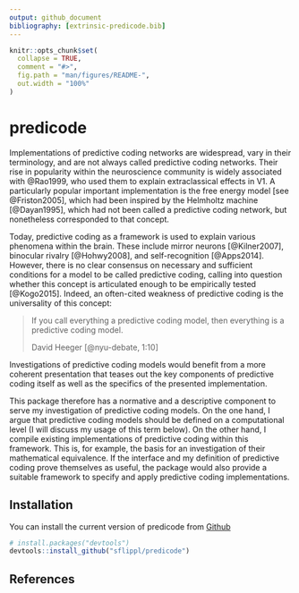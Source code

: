 ```yaml
---
output: github_document
bibliography: [extrinsic-predicode.bib]
---
```


<!-- README.md is generated from README.Rmd. Please edit that file -->

```r
knitr::opts_chunk$set(
  collapse = TRUE,
  comment = "#>",
  fig.path = "man/figures/README-",
  out.width = "100%"
)
```
# predicode

Implementations of predictive coding networks are widespread, vary in their terminology, and are not always called predictive coding networks. Their rise in popularity within the neuroscience community is widely associated with @Rao1999, who used them to explain extraclassical effects in V1. A particularly popular important implementation is the free energy model [see @Friston2005], which had been inspired by the Helmholtz machine [@Dayan1995], which had not been called a predictive coding network, but nonetheless corresponded to that concept.

Today, predictive coding as a framework is used to explain various phenomena within the brain. These include mirror neurons [@Kilner2007], binocular rivalry [@Hohwy2008], and self-recognition [@Apps2014]. However, there is no clear consensus on necessary and sufficient conditions for a model to be called predictive coding, calling into question whether this concept is articulated enough to be empirically tested [@Kogo2015]. Indeed, an often-cited weakness of predictive coding is the universality of this concept:

> If you call everything a predictive coding model, then everything is a predictive coding model.
> 
> David Heeger [@nyu-debate, 1:10]

Investigations of predictive coding models would benefit from a more coherent presentation that teases out the key components of predictive coding itself as well as the specifics of the presented implementation.

This package therefore has a normative and a descriptive component to serve my investigation of predictive coding models. On the one hand, I argue that predictive coding models should be defined on a computational level (I will discuss my usage of this term below). On the other hand, I compile existing implementations of predictive coding within this framework. This is, for example, the basis for an investigation of their mathematical equivalence. If the interface and my definition of predictive coding prove themselves as useful, the package would also provide a suitable framework to specify and apply predictive coding implementations.

## Installation

You can install the current version of predicode from [Github](https://github.com/sflippl/predicode)

``` r
# install.packages("devtools")
devtools::install_github("sflippl/predicode")
```

## References
